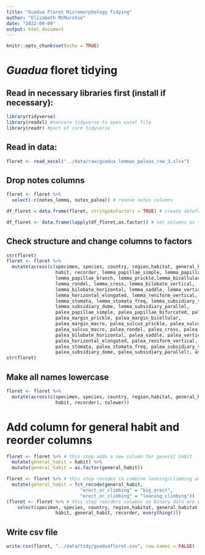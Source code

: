 ```yaml
---
title: "Guadua Floret Micromorphology Tidying"
author: "Elizabeth McMurchie"
date: "2022-09-09"
output: html_document
---
```


```r
knitr::opts_chunk$set(echo = TRUE)
```

# *Guadua* floret tidying

## Read in necessary libraries first (install if necessary):
```r
library(tidyverse)
library(readxl) #noncore tidyverse to open excel file
library(readr) #part of core tidyverse
```

## Read in data: 
```r
floret <- read_excel("../data/raw/guadua_lemmas_paleas_raw_3.xlsx")
```

## Drop notes columns
```r
floret <- floret %>%
  select(-c(notes_lemma, notes_palea)) # remove notes columns

df_floret = data.frame(floret, stringsAsFactors = TRUE) # create dataframe

df_floret <- data.frame(lapply(df_floret,as.factor)) # set columns as factors

```

## Check structure and change columns to factors
```r
str(floret)
floret <- floret %>%
  mutate(across(c(specimen, species, country, region,habitat, general_habitat, 
                  habit, recorder, lemma_papillae_simple, lemma_papillae_bifurcated, 
                  lemma_papillae_branch, lemma_prickle,lemma_bicellular, lemma_macro,
                  lemma_rondel, lemma_cross, lemma_bilobate_vertical,
                  lemma_bilobate_horizontal, lemma_saddle, lemma_vertical_elongated,
                  lemma_horizontal_elongated, lemma_reniform_vertical, lemma_reniform_horizontal,
                  lemma_stomata, lemma_stomata_freq, lemma_subsidiary_triangular, 
                  lemma_subsidiary_dome, lemma_subsidiary_parallel, 
                  palea_papillae_simple, palea_papillae_bifurcated, palea_papillae_branch,
                  palea_margin_prickle, palea_margin_bicellular, 
                  palea_margin_macro, palea_sulcus_prickle, palea_sulcus_bicellular, 
                  palea_sulcus_macro, palea_rondel, palea_cross, palea_bilobate_vertical,
                  palea_bilobate_horizontal, palea_saddle, palea_vertical_elongated, 
                  palea_horizontal_elongated, palea_reniform_vertical, palea_reniform_horizontal,
                  palea_stomata, palea_stomata_freq, palea_subsidiary_triangular,
                  palea_subsidiary_dome, palea_subsidiary_parallel), as.factor)) # changing multiple columns to factors 
str(floret)
```

## Make all names lowercase
```r
floret <- floret %>%
  mutate(across(c(specimen, species, country, region,habitat, general_habitat, 
                  habit, recorder), tolower))
```

# Add column for general habit and reorder columns
```r
floret <- floret %>% # this step adds a new column for general habit
  mutate(general_habit = habit) %>%
  mutate(general_habit = as.factor(general_habit))

floret <- floret %>% # this step recodes to combine leaning/climbing and big erect habits
  mutate(general_habit = fct_recode(general_habit, 
                           "erect_or_climbing" = "big_erect", 
                           "erect_or_climbing" = "leaning_climbing"))
(floret <- floret %>% # this step reorders columns so binary data are placed last
    select(specimen, species, country, region,habitat, general_habitat, 
                  habit, general_habit, recorder, everything()))
```


## Write csv file
```r
write.csv(floret, "../data/tidy/guaduafloret.csv", row.names = FALSE)
```


